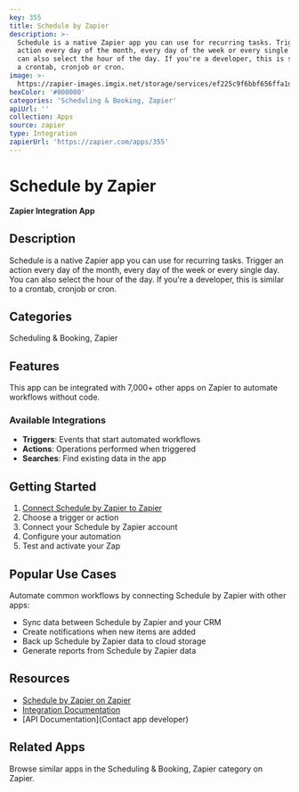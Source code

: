 ```yaml
---
key: 355
title: Schedule by Zapier
description: >-
  Schedule is a native Zapier app you can use for recurring tasks. Trigger an
  action every day of the month, every day of the week or every single day. You
  can also select the hour of the day. If you're a developer, this is similar to
  a crontab, cronjob or cron.
image: >-
  https://zapier-images.imgix.net/storage/services/ef225c9f6bbf656ffa1dffcb667f512b.png?auto=format%2Ccompress&ixlib=python-3.0.0&q=50
hexColor: '#000000'
categories: 'Scheduling & Booking, Zapier'
apiUrl: ''
collection: Apps
source: zapier
type: Integration
zapierUrl: 'https://zapier.com/apps/355'
---
```

# Schedule by Zapier

**Zapier Integration App**

## Description

Schedule is a native Zapier app you can use for recurring tasks. Trigger an action every day of the month, every day of the week or every single day. You can also select the hour of the day. If you're a developer, this is similar to a crontab, cronjob or cron.

## Categories

Scheduling & Booking, Zapier

## Features

This app can be integrated with 7,000+ other apps on Zapier to automate workflows without code.

### Available Integrations

- **Triggers**: Events that start automated workflows
- **Actions**: Operations performed when triggered
- **Searches**: Find existing data in the app

## Getting Started

1. [Connect Schedule by Zapier to Zapier](https://zapier.com/apps/355)
2. Choose a trigger or action
3. Connect your Schedule by Zapier account
4. Configure your automation
5. Test and activate your Zap

## Popular Use Cases

Automate common workflows by connecting Schedule by Zapier with other apps:

- Sync data between Schedule by Zapier and your CRM
- Create notifications when new items are added
- Back up Schedule by Zapier data to cloud storage
- Generate reports from Schedule by Zapier data

## Resources

- [Schedule by Zapier on Zapier](https://zapier.com/apps/355)
- [Integration Documentation](https://zapier.com/apps/355/integrations)
- [API Documentation](Contact app developer)

## Related Apps

Browse similar apps in the Scheduling & Booking, Zapier category on Zapier.

